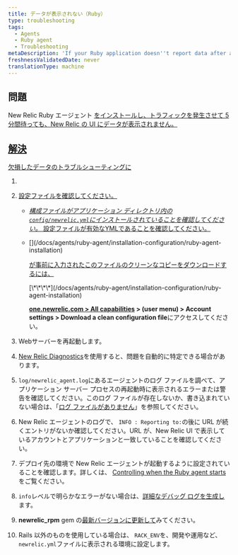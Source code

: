 ```yaml
---
title: データが表示されない（Ruby）
type: troubleshooting
tags:
  - Agents
  - Ruby agent
  - Troubleshooting
metaDescription: 'If your Ruby application doesn''t report data after a few minutes, try these troubleshooting steps.'
freshnessValidatedDate: never
translationType: machine
---
```


## 問題

New Relic Ruby エージェント [をインストールし、トラフィックを発生させて 5 分間待っても、New Relic の UI にデータが表示されません。](/docs/agents/ruby-agent/installation-configuration/ruby-agent-installation)

## [解決](/docs/agents/ruby-agent/installation-configuration/ruby-agent-installation)

[欠損したデータのトラブルシューティングに](/docs/agents/ruby-agent/installation-configuration/ruby-agent-installation)

1. [](/docs/agents/ruby-agent/installation-configuration/ruby-agent-installation)

2. [設定ファイルを確認してください。](/docs/agents/ruby-agent/installation-configuration/ruby-agent-installation)

   * [_構成ファイルがアプリケーション ディレクトリ内の`config/newrelic.yml`にインストールされていることを確認してください。_ 設定ファイルが有効なYMLであることを確認してください。](/docs/agents/ruby-agent/installation-configuration/ruby-agent-installation)

   * <InlinePopover type="licenseKey">
       [](/docs/agents/ruby-agent/installation-configuration/ruby-agent-installation)
     </InlinePopover>

     [が事前に入力されたこのファイルのクリーンなコピーをダウンロードするには、](/docs/agents/ruby-agent/installation-configuration/ruby-agent-installation)

     <DNT>
       [\*\*\*\*](/docs/agents/ruby-agent/installation-configuration/ruby-agent-installation)
     </DNT>

     **[one.newrelic.com > All capabilities](https://one.newrelic.com/all-capabilities) > (user menu) > Account settings > Download a clean configuration file**にアクセスしてください。

3. Webサーバーを再起動します。

4. [New Relic Diagnostics](/docs/agents/manage-apm-agents/troubleshooting/new-relic-diagnostics)を使用すると、問題を自動的に特定できる場合があります。

5. `log/newrelic_agent.log`にあるエージェントのログ ファイルを調べて、アプリケーション サーバー プロセスの再起動時に表示されるエラーまたは警告を確認してください。このログ ファイルが存在しないか、書き込まれていない場合は、「[ログ ファイルがありません](/docs/agents/ruby-agent/troubleshooting/no-log-file-ruby)」を参照してください。

6. New Relic エージェントのログで、 `INFO : Reporting to:`の後に URL が続くエントリがないか確認してください。URL が、New Relic UI で表示しているアカウントとアプリケーションと一致していることを確認してください。

7. デプロイ先の環境で New Relic エージェントが起動するように設定されていることを確認します。詳しくは、 [Controlling when the Ruby agent starts](/docs/agents/ruby-agent/troubleshooting/controlling-when-ruby-agent-starts) をご覧ください。

8. `info`レベルで明らかなエラーがない場合は、[詳細なデバッグ ログを生成し](/docs/agents/ruby-agent/troubleshooting/generating-logs-troubleshooting-ruby)ます。

9. <DNT>**newrelic_rpm**</DNT> gem の[最新バージョンに更新して](/docs/agents/ruby-agent/installation-configuration/updating-deprecated-ruby-agents#update)みてください。

10. Rails 以外のものを使用している場合は、 `RACK_ENV`を、開発や運用など、 `newrelic.yml`ファイルに表示される環境に設定します。
